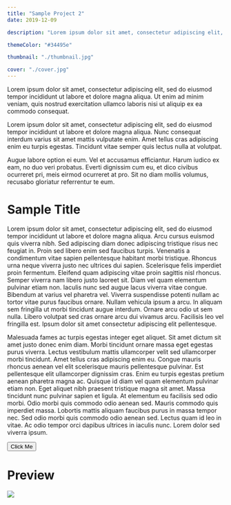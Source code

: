 ```yaml
---
title: "Sample Project 2"
date: 2019-12-09

description: "Lorem ipsum dolor sit amet, consectetur adipiscing elit, sed do eiusmod tempor incididunt ut labore et dolore magna aliqua."

themeColor: "#34495e"

thumbnail: "./thumbnail.jpg"

cover: "./cover.jpg"
---
```


<ExtendedDesc>
  Lorem ipsum dolor sit amet, consectetur adipiscing elit, sed do eiusmod tempor incididunt ut labore et dolore magna aliqua. Ut enim ad minim veniam, quis nostrud exercitation ullamco laboris nisi ut aliquip ex ea commodo consequat.
</ExtendedDesc>

Lorem ipsum dolor sit amet, consectetur adipiscing elit, sed do eiusmod tempor incididunt ut labore et dolore magna aliqua. Nunc consequat interdum varius sit amet mattis vulputate enim. Amet tellus cras adipiscing enim eu turpis egestas. Tincidunt vitae semper quis lectus nulla at volutpat.

Augue labore option ei eum. Vel et accusamus efficiantur. Harum iudico ex eam, no duo veri probatus. Everti dignissim cum eu, et dico civibus ocurreret pri, meis eirmod ocurreret at pro. Sit no diam mollis volumus, recusabo gloriatur referrentur te eum.

# Sample Title

Lorem ipsum dolor sit amet, consectetur adipiscing elit, sed do eiusmod tempor incididunt ut labore et dolore magna aliqua. Arcu cursus euismod quis viverra nibh. Sed adipiscing diam donec adipiscing tristique risus nec feugiat in. Proin sed libero enim sed faucibus turpis. Venenatis a condimentum vitae sapien pellentesque habitant morbi tristique. Rhoncus urna neque viverra justo nec ultrices dui sapien. Scelerisque felis imperdiet proin fermentum. Eleifend quam adipiscing vitae proin sagittis nisl rhoncus. Semper viverra nam libero justo laoreet sit. Diam vel quam elementum pulvinar etiam non. Iaculis nunc sed augue lacus viverra vitae congue. Bibendum at varius vel pharetra vel. Viverra suspendisse potenti nullam ac tortor vitae purus faucibus ornare. Nullam vehicula ipsum a arcu. In aliquam sem fringilla ut morbi tincidunt augue interdum. Ornare arcu odio ut sem nulla. Libero volutpat sed cras ornare arcu dui vivamus arcu. Facilisis leo vel fringilla est. Ipsum dolor sit amet consectetur adipiscing elit pellentesque.

Malesuada fames ac turpis egestas integer eget aliquet. Sit amet dictum sit amet justo donec enim diam. Morbi tincidunt ornare massa eget egestas purus viverra. Lectus vestibulum mattis ullamcorper velit sed ullamcorper morbi tincidunt. Amet tellus cras adipiscing enim eu. Congue mauris rhoncus aenean vel elit scelerisque mauris pellentesque pulvinar. Est pellentesque elit ullamcorper dignissim cras. Enim eu turpis egestas pretium aenean pharetra magna ac. Quisque id diam vel quam elementum pulvinar etiam non. Eget aliquet nibh praesent tristique magna sit amet. Massa tincidunt nunc pulvinar sapien et ligula. At elementum eu facilisis sed odio morbi. Odio morbi quis commodo odio aenean sed. Mauris commodo quis imperdiet massa. Lobortis mattis aliquam faucibus purus in massa tempor nec. Sed odio morbi quis commodo odio aenean sed. Lectus quam id leo in vitae. Ac odio tempor orci dapibus ultrices in iaculis nunc. Lorem dolor sed viverra ipsum.

<Button href="#" color="#34495e" target="_blank">
  Click Me
</Button>

# Preview

![](./preview.jpg)
